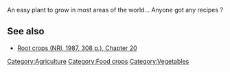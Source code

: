 An easy plant to grow in most areas of the world...
Anyone got any recipes ?

==See also==
*[[Root_Crops_20|Root crops (NRI, 1987, 308 p.), Chapter 20]]

[[Category:Agriculture]]
[[Category:Food crops]]
[[Category:Vegetables]]